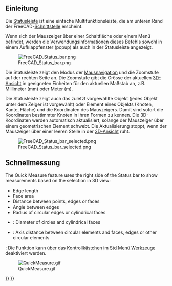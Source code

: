 <languages/>

<span id="Introduction"></span>
== Einleitung ==

Die [[status bar/de|Statusleiste]] ist eine einfache Multifunktionsleiste, die am unteren Rand der FreeCAD-[[interface/de|Schnittstelle]] erscheint.

Wenn sich der Mauszeiger über einer Schaltfläche oder einem Menü befindet, werden die Verwendungsinformationen dieses Befehls sowohl in einem Aufklappfenster (popup) als auch in der Statusleiste angezeigt.

[[File:FreeCAD_Status_bar.png]]

Die Statusleiste zeigt den Modus der [[Mouse_navigation/de|Mausnavigation]] und  die Zoomstufe auf der rechten Seite an. Die Zoomstufe gibt die Grösse der aktuellen [[3D_View/de|3D-Ansicht]] in geeigneten Einheiten für den aktuellen Maßstab an, z.B. Millimeter (mm) oder Meter (m).

Die Statusleiste zeigt auch das zuletzt vorgewählte Objekt (jedes Objekt unter dem Zeiger ist vorgewählt) oder Element eines Objekts (Knoten, Kante, Fläche) und die Koordinaten des Mauszeigers. Damit sind sofort die Koordinaten bestimmter Knoten in Ihren Formen zu kennen. Die 3D-Koordinaten werden automatisch aktualisiert, solange der Mauszeiger über einem geometrischen Element schwebt. Die Aktualisierung stoppt, wenn der Mauszeiger über einer leeren Stelle in der [[3D_View|3D-Ansicht]] ruht.

[[File:FreeCAD_Status_bar_selected.png]]

<span id="Quick_Measure"></span>
== Schnellmessung ==

{{Version/de|1.0}}

The Quick Measure feature uses the right side of the Status bar to show measurements based on the selection in 3D view:
* Edge length
* Face area 
* Distance between points, edges or faces
* Angle between edges
* Radius of circular edges or cylindrical faces
* {{Version|1.1}}: Diameter of circles and cylindrical faces
* {{Version|1.1}}: Axis distance between circular elements and faces, edges or other circular elements

{{Version|1.1}}: Die Funktion kann über das Kontrollkästchen im [[Std_Tools_Menu/de|Std Menü Werkzeuge]] deaktiviert werden.

[[File:QuickMeasure.gif]]


{{Interface navi{{#translation:}}}}
{{Userdocnavi{{#translation:}}}}